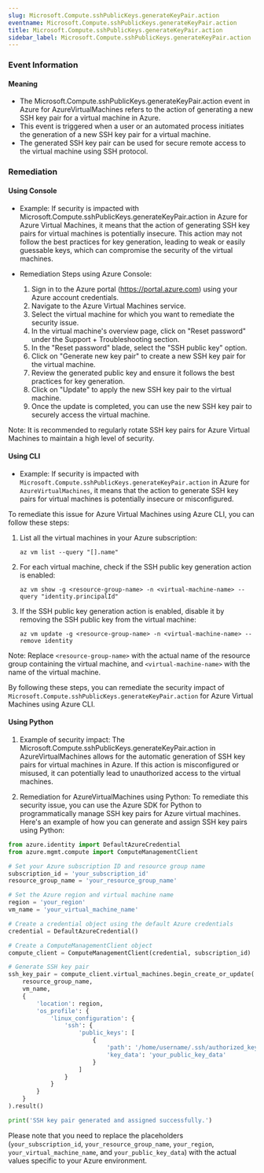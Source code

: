 ```yaml
--- 
slug: Microsoft.Compute.sshPublicKeys.generateKeyPair.action
eventname: Microsoft.Compute.sshPublicKeys.generateKeyPair.action
title: Microsoft.Compute.sshPublicKeys.generateKeyPair.action
sidebar_label: Microsoft.Compute.sshPublicKeys.generateKeyPair.action
---
```

                       
### Event Information

#### Meaning

- The Microsoft.Compute.sshPublicKeys.generateKeyPair.action event in Azure for AzureVirtualMachines refers to the action of generating a new SSH key pair for a virtual machine in Azure.
- This event is triggered when a user or an automated process initiates the generation of a new SSH key pair for a virtual machine.
- The generated SSH key pair can be used for secure remote access to the virtual machine using SSH protocol.

### Remediation

#### Using Console

- Example: If security is impacted with Microsoft.Compute.sshPublicKeys.generateKeyPair.action in Azure for Azure Virtual Machines, it means that the action of generating SSH key pairs for virtual machines is potentially insecure. This action may not follow the best practices for key generation, leading to weak or easily guessable keys, which can compromise the security of the virtual machines.

- Remediation Steps using Azure Console:
  1. Sign in to the Azure portal (https://portal.azure.com) using your Azure account credentials.
  2. Navigate to the Azure Virtual Machines service.
  3. Select the virtual machine for which you want to remediate the security issue.
  4. In the virtual machine's overview page, click on "Reset password" under the Support + Troubleshooting section.
  5. In the "Reset password" blade, select the "SSH public key" option.
  6. Click on "Generate new key pair" to create a new SSH key pair for the virtual machine.
  7. Review the generated public key and ensure it follows the best practices for key generation.
  8. Click on "Update" to apply the new SSH key pair to the virtual machine.
  9. Once the update is completed, you can use the new SSH key pair to securely access the virtual machine.

Note: It is recommended to regularly rotate SSH key pairs for Azure Virtual Machines to maintain a high level of security.

#### Using CLI

- Example: If security is impacted with `Microsoft.Compute.sshPublicKeys.generateKeyPair.action` in Azure for `AzureVirtualMachines`, it means that the action to generate SSH key pairs for virtual machines is potentially insecure or misconfigured.

To remediate this issue for Azure Virtual Machines using Azure CLI, you can follow these steps:

1. List all the virtual machines in your Azure subscription:
   ```
   az vm list --query "[].name"
   ```

2. For each virtual machine, check if the SSH public key generation action is enabled:
   ```
   az vm show -g <resource-group-name> -n <virtual-machine-name> --query "identity.principalId"
   ```

3. If the SSH public key generation action is enabled, disable it by removing the SSH public key from the virtual machine:
   ```
   az vm update -g <resource-group-name> -n <virtual-machine-name> --remove identity
   ```

Note: Replace `<resource-group-name>` with the actual name of the resource group containing the virtual machine, and `<virtual-machine-name>` with the name of the virtual machine.

By following these steps, you can remediate the security impact of `Microsoft.Compute.sshPublicKeys.generateKeyPair.action` for Azure Virtual Machines using Azure CLI.

#### Using Python

1. Example of security impact: The Microsoft.Compute.sshPublicKeys.generateKeyPair.action in AzureVirtualMachines allows for the automatic generation of SSH key pairs for virtual machines in Azure. If this action is misconfigured or misused, it can potentially lead to unauthorized access to the virtual machines.

2. Remediation for AzureVirtualMachines using Python: To remediate this security issue, you can use the Azure SDK for Python to programmatically manage SSH key pairs for Azure virtual machines. Here's an example of how you can generate and assign SSH key pairs using Python:

```python
from azure.identity import DefaultAzureCredential
from azure.mgmt.compute import ComputeManagementClient

# Set your Azure subscription ID and resource group name
subscription_id = 'your_subscription_id'
resource_group_name = 'your_resource_group_name'

# Set the Azure region and virtual machine name
region = 'your_region'
vm_name = 'your_virtual_machine_name'

# Create a credential object using the default Azure credentials
credential = DefaultAzureCredential()

# Create a ComputeManagementClient object
compute_client = ComputeManagementClient(credential, subscription_id)

# Generate SSH key pair
ssh_key_pair = compute_client.virtual_machines.begin_create_or_update(
    resource_group_name,
    vm_name,
    {
        'location': region,
        'os_profile': {
            'linux_configuration': {
                'ssh': {
                    'public_keys': [
                        {
                            'path': '/home/username/.ssh/authorized_keys',
                            'key_data': 'your_public_key_data'
                        }
                    ]
                }
            }
        }
    }
).result()

print('SSH key pair generated and assigned successfully.')
```

Please note that you need to replace the placeholders (`your_subscription_id`, `your_resource_group_name`, `your_region`, `your_virtual_machine_name`, and `your_public_key_data`) with the actual values specific to your Azure environment.


 